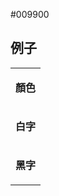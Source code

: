 <nowiki>#009900</nowiki><noinclude>

== 例子 ==
{|
|- style="color:{{ {{PAGENAME}} }}"
| '''顏色'''
|- style="background:{{ {{PAGENAME}} }}; color:white"
| '''白字'''
|- style="background:{{ {{PAGENAME}} }}; color:black"
| '''黑字'''
|}
[[Category:亞洲政黨顏色模板|{{PAGENAME}}]]
</noinclude>